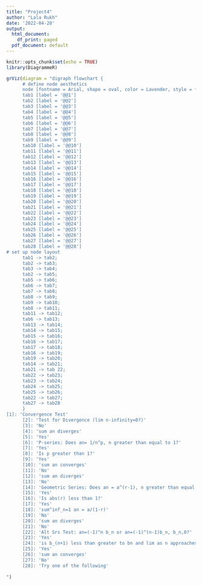 ```yaml
---
title: "Project4"
author: "Lala Rukh"
date: '2022-04-20'
output:
  html_document:
    df_print: paged
  pdf_document: default
---
```


```r
knitr::opts_chunk$set(echo = TRUE)
library(DiagrammeR)
```

```r
grViz(diagram = "digraph flowchart {
      # define node aesthetics
      node [fontname = Arial, shape = oval, color = Lavender, style = filled]        
      tab1 [label = '@@1']
      tab2 [label = '@@2']
      tab3 [label = '@@3']
      tab4 [label = '@@4']
      tab5 [label = '@@5']
      tab6 [label = '@@6']
      tab7 [label = '@@7']
      tab8 [label = '@@8']
      tab9 [label = '@@9']
      tab10 [label = '@@10']
      tab11 [label = '@@11']
      tab12 [label = '@@12']
      tab13 [label = '@@13']
      tab14 [label = '@@14']
      tab15 [label = '@@15']
      tab16 [label = '@@16']
      tab17 [label = '@@17']
      tab18 [label = '@@18']
      tab19 [label = '@@19']
      tab20 [label = '@@20']
      tab21 [label = '@@21']
      tab22 [label = '@@22']
      tab23 [label = '@@23']
      tab24 [label = '@@24']
      tab25 [label = '@@25']
      tab26 [label = '@@26']
      tab27 [label = '@@27']
      tab28 [label = '@@28']
# set up node layout
      tab1 -> tab2;
      tab2 -> tab3;
      tab3 -> tab4;
      tab2 -> tab5;
      tab5 -> tab6;
      tab6 -> tab7;
      tab7 -> tab8; 
      tab8 -> tab9;
      tab9 -> tab10;
      tab8 -> tab11;
      tab11 -> tab12;
      tab6 -> tab13;
      tab13 -> tab14;
      tab14 -> tab15; 
      tab15 -> tab16;
      tab16 -> tab17;
      tab17 -> tab18;
      tab16 -> tab19;
      tab19 -> tab20;
      tab14 -> tab21;
      tab21 -> tab 22;
      tab22 -> tab23;
      tab23 -> tab24;
      tab24 -> tab25;
      tab25 -> tab26;
      tab22 -> tab27; 
      tab27 -> tab28
      }
[1]: 'Convergence Test'
      [2]: 'Test for Divergence (lim n-infinity=0?)'
      [3]: 'No'
      [4]: 'sum an diverges'
      [5]: 'Yes'
      [6]: 'P-series: Does an= 1/n^p, n greater than equal to 1?'
      [7]: 'Yes'
      [8]: 'Is p greater than 1?' 
      [9]: 'Yes'
      [10]: 'sum an converges' 
      [11]: 'No'
      [12]: 'sum an diverges'
      [13]: 'No'
      [14]: 'Geometric Series: Does an = a^(r-1), n greater than equal to 1'
      [15]: 'Yes'
      [16]: 'Is abs(r) less than 1?'
      [17]: 'Yes'
      [18]: 'sum^inf_n=1 an = a/(1-r)'
      [19]: 'No'
      [20]: 'sum an diverges' 
      [21]: 'No'
      [22]: 'Alt Srs Test: an=(-1)^n b_n or an=(-1)^(n-1)b_n, b_n,0?'
      [23]: 'Yes'
      [24]: 'is b_(n+1) less than greater to bn and lim as n approaches infinity bn =0'
      [25]: 'Yes'
      [26]: 'sum an converges' 
      [27]: 'No'
      [28]: 'Try one of the following'
      
")
```

